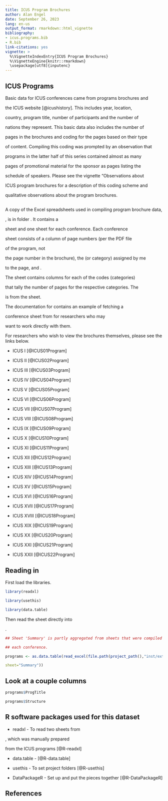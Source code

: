 ---
title: ICUS Program Brochures
author: Alan Engel
date: September 26, 2023
lang: en-us
output_format: rmarkdown::html_vignette
bibliography:
- icus.programs.bib
- R.bib
link-citations: yes
vignette: >
  %\VignetteIndexEntry{ICUS Program Brochures}
  %\VignetteEngine{knitr::rmarkdown}
  \usepackage[utf8]{inputenc}
---

## ICUS Programs

Basic data for ICUS conferences came from programs brochures and
the ICUS website [@icushistory]. This includes year, location,
country, program title, number of participants and the number of
nations they represent. This basic data also includes the number of
pages in the brochures and coding for the pages based on their type
of content. Compiling this coding was prompted by an observation that
programs in the latter half of this series contained almost as many
pages of promotional material for the sponsor as pages listing the
schedule of speakers. Please see the vignette "Observations about
ICUS program brochures for a description of this coding scheme and
qualitative observations about the program brochures.

## \code{ICUSPrograms.xlsx}

A copy of the Excel spreadsheets used in compiling program brochure data,
\code{ICUSPrograms.xlsx}, is in folder \code{extdata}. It contains a
\code{Summary} sheet and one sheet for each conference. Each conference
sheet consists of a column \code{Page} of page numbers (per the PDF file
of the program, not
the page number in the brochure), the \code{Coding} (or category) assigned by me
to the page, and \code{Remarks}.

The \code{Summary} sheet contains columns for each of the codes (categories)
that tally the number of pages for the respective categories. The
\code{data.table} \code{programs} is from the \code{Summary} sheet.
The documentation for \code{programs} contains an example of fetching a
conference sheet from \code{ICUSPrograms.xlsx} for researchers who may
want to work directly with them.

For researchers who wish to view the brochures themselves, please see the links below.

* ICUS I [@ICUS01Program]
* ICUS II [@ICUS02Program]
* ICUS III [@ICUS03Program]
* ICUS IV [@ICUS04Program]
* ICUS V [@ICUS05Program]
* ICUS VI [@ICUS06Program]
* ICUS VII [@ICUS07Program]
* ICUS VIII [@ICUS08Program]
* ICUS IX [@ICUS09Program]
* ICUS X [@ICUS10Program]
* ICUS XI [@ICUS11Program]
* ICUS XII [@ICUS12Program]
* ICUS XIII [@ICUS13Program]
* ICUS XIV [@ICUS14Program]
* ICUS XV [@ICUS15Program]
* ICUS XVI [@ICUS16Program]
* ICUS XVII [@ICUS17Program]
* ICUS XVIII [@ICUS18Program]
* ICUS XIX [@ICUS19Program]
* ICUS XX [@ICUS20Program]
* ICUS XXI [@ICUS21Program]
* ICUS XXII [@ICUS22Program]

## Reading in \code{programs}

First load the libraries.

```{r libraries}
library(readxl)
library(usethis)
library(data.table)
```

Then read the \code{Summary} sheet directly into
\code{programs}.

```{r read sheet}
## Sheet 'Summary' is partly aggregated from sheets that were compiled for
## each conference.
programs <- as.data.table(read_excel(file.path(project_path(),"inst/extdata/ICUSPrograms.xlsx"),
sheet="Summary"))
```

## Look at a couple columns

```{r look}
programs$ProgTitle
programs$Structure
```

## R software packages used for this dataset

* readxl - To read two sheets from
\code{ICUSPrograms.xlsx}, which was manually prepared
from the ICUS programs [@R-readxl]
* data.table - [@R-data.table]
* usethis - To set project folders [@R-usethis]
* DataPackageR - Set up and put the pieces together [@R-DataPackageR]

## References

